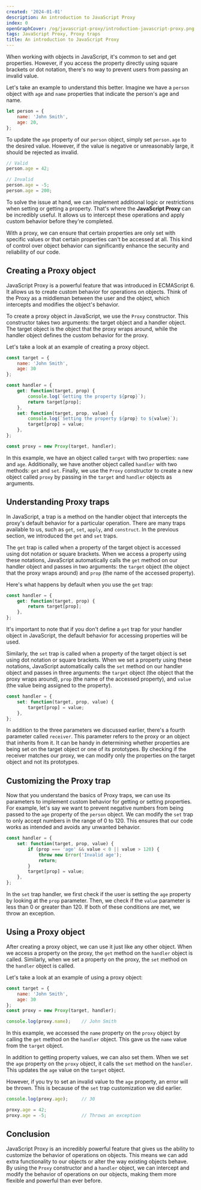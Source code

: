 ```yaml
---
created: '2024-01-01'
description: An introduction to JavaScript Proxy
index: 0
openGraphCover: /og/javascript-proxy/introduction-javascript-proxy.png
tags: JavaScript Proxy, Proxy traps
title: An introduction to JavaScript Proxy
---
```


When working with objects in JavaScript, it's common to set and get properties. However, if you access the property directly using square brackets or dot notation, there's no way to prevent users from passing an invalid value.

Let's take an example to understand this better. Imagine we have a `person` object with `age` and `name` properties that indicate the person's age and name.

```js
let person = {
    name: 'John Smith',
    age: 20,
};
```

To update the `age` property of our `person` object, simply set `person.age` to the desired value. However, if the value is negative or unreasonably large, it should be rejected as invalid.

```js
// Valid
person.age = 42;

// Invalid
person.age = -5;
person.age = 200;
```

To solve the issue at hand, we can implement additional logic or restrictions when setting or getting a property. That's where the **JavaScript Proxy** can be incredibly useful. It allows us to intercept these operations and apply custom behavior before they're completed.

With a proxy, we can ensure that certain properties are only set with specific values or that certain properties can't be accessed at all. This kind of control over object behavior can significantly enhance the security and reliability of our code.

## Creating a Proxy object

JavaScript Proxy is a powerful feature that was introduced in ECMAScript 6. It allows us to create custom behavior for operations on objects. Think of the Proxy as a middleman between the user and the object, which intercepts and modifies the object's behavior.

To create a proxy object in JavaScript, we use the `Proxy` constructor. This constructor takes two arguments: the target object and a handler object. The target object is the object that the proxy wraps around, while the handler object defines the custom behavior for the proxy.

Let's take a look at an example of creating a proxy object.

```js
const target = {
    name: 'John Smith',
    age: 30
};

const handler = {
    get: function(target, prop) {
        console.log(`Getting the property ${prop}`);
        return target[prop];
    },
    set: function(target, prop, value) {
        console.log(`Setting the property ${prop} to ${value}`);
        target[prop] = value;
    },
};

const proxy = new Proxy(target, handler);
```

In this example, we have an object called `target` with two properties: `name` and `age`. Additionally, we have another object called `handler` with two methods: `get` and `set`. Finally, we use the `Proxy` constructor to create a new object called `proxy` by passing in the `target` and `handler` objects as arguments.

## Understanding Proxy traps

In JavaScript, a trap is a method on the handler object that intercepts the proxy's default behavior for a particular operation. There are many traps available to us, such as `get`, `set`, `apply`, and `construct`. In the previous section, we introduced the `get` and `set` traps.

The `get` trap is called when a property of the target object is accessed using dot notation or square brackets. When we access a property using these notations, JavaScript automatically calls the `get` method on our handler object and passes in two arguments: the `target` object (the object that the proxy wraps around) and `prop` (the name of the accessed property).

Here's what happens by default when you use the `get` trap:

```js
const handler = {
    get: function(target, prop) {
        return target[prop];
    },
};
```

It's important to note that if you don't define a `get` trap for your handler object in JavaScript, the default behavior for accessing properties will be used.&#x20;

Similarly, the `set` trap is called when a property of the target object is set using dot notation or square brackets. When we set a property using these notations, JavaScript automatically calls the `set` method on our handler object and passes in three arguments: the `target` object (the object that the proxy wraps around), `prop` (the name of the accessed property), and `value` (the value being assigned to the property).

```js
const handler = {
    set: function(target, prop, value) {
        target[prop] = value;
    },
};
```

In addition to the three parameters we discussed earlier, there's a fourth parameter called `receiver`. This parameter refers to the proxy or an object that inherits from it. It can be handy in determining whether properties are being set on the target object or one of its prototypes. By checking if the receiver matches our proxy, we can modify only the properties on the target object and not its prototypes.

## Customizing the Proxy trap

Now that you understand the basics of Proxy traps, we can use its parameters to implement custom behavior for getting or setting properties. For example, let's say we want to prevent negative numbers from being passed to the `age` property of the `person` object. We can modify the `set` trap to only accept numbers in the range of 0 to 120. This ensures that our code works as intended and avoids any unwanted behavior.

```js
const handler = {
    set: function(target, prop, value) {
        if (prop === 'age' && value < 0 || value > 120) {
            throw new Error('Invalid age');
            return;
        }
        target[prop] = value;
    },
};
```

In the `set` trap handler, we first check if the user is setting the `age` property by looking at the `prop` parameter. Then, we check if the `value` parameter is less than 0 or greater than 120. If both of these conditions are met, we throw an exception.

## Using a Proxy object

After creating a proxy object, we can use it just like any other object. When we access a property on the proxy, the `get` method on the `handler` object is called. Similarly, when we set a property on the proxy, the `set` method on the `handler` object is called.

Let's take a look at an example of using a proxy object:

```js
const target = {
    name: 'John Smith',
    age: 30
};
const proxy = new Proxy(target, handler);

console.log(proxy.name);    // John Smith
```

In this example, we accessed the `name` property on the `proxy` object by calling the `get` method on the `handler` object. This gave us the `name` value from the `target` object.

In addition to getting property values, we can also set them. When we set the `age` property on the `proxy` object, it calls the `set` method on the `handler`. This updates the `age` value on the `target` object.

However, if you try to set an invalid value to the `age` property, an error will be thrown. This is because of the `set` trap customization we did earlier.

```js
console.log(proxy.age);     // 30

proxy.age = 42;
proxy.age = -5;             // Throws an exception
```

## Conclusion

JavaScript Proxy is an incredibly powerful feature that gives us the ability to customize the behavior of operations on objects. This means we can add extra functionality to our objects or alter the way existing objects behave. By using the `Proxy` constructor and a `handler` object, we can intercept and modify the behavior of operations on our objects, making them more flexible and powerful than ever before.
